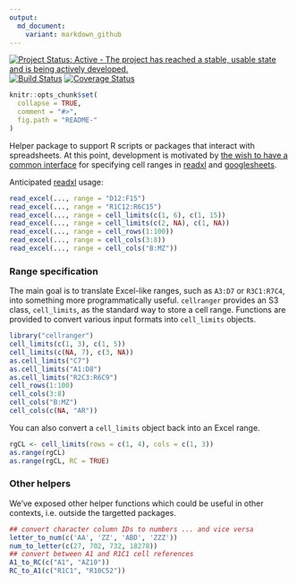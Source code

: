 ```yaml
---
output:
  md_document:
    variant: markdown_github
---
```


<!-- README.md is generated from README.Rmd. Please edit that file -->

[![Project Status: Active - The project has reached a stable, usable state and is being actively developed.](http://www.repostatus.org/badges/0.1.0/active.svg)](http://www.repostatus.org/#active)
 [![Build Status](https://travis-ci.org/jennybc/cellranger.svg?branch=master)](https://travis-ci.org/jennybc/cellranger) [![Coverage Status](https://coveralls.io/repos/jennybc/cellranger/badge.svg?branch=master)](https://coveralls.io/r/jennybc/cellranger?branch=master)


```r
knitr::opts_chunk$set(
  collapse = TRUE,
  comment = "#>",
  fig.path = "README-"
)
```

Helper package to support R scripts or packages that interact with spreadsheets. At this point, development is motivated by [the wish to have a common interface](https://github.com/hadley/readxl/issues/8) for specifying cell ranges in [readxl](https://github.com/hadley/readxl) and [googlesheets](https://github.com/jennybc/googlesheets).

Anticipated [readxl](https://github.com/hadley/readxl) usage:

```r
read_excel(..., range = "D12:F15")
read_excel(..., range = "R1C12:R6C15")
read_excel(..., range = cell_limits(c(1, 6), c(1, 15))
read_excel(..., range = cell_limits(c(2, NA), c(1, NA))
read_excel(..., range = cell_rows(1:100))
read_excel(..., range = cell_cols(3:8))
read_excel(..., range = cell_cols("B:MZ"))
```

### Range specification

The main goal is to translate Excel-like ranges, such as `A3:D7` or `R3C1:R7C4`, into something more programmatically useful. `cellranger` provides an S3 class, `cell_limits`, as the standard way to store a cell range. Functions are provided to convert various input formats into `cell_limits` objects.

```r
library("cellranger")
cell_limits(c(1, 3), c(1, 5))
cell_limits(c(NA, 7), c(3, NA))
as.cell_limits("C7")
as.cell_limits("A1:D8")
as.cell_limits("R2C3:R6C9")
cell_rows(1:100)
cell_cols(3:8)
cell_cols("B:MZ")
cell_cols(c(NA, "AR"))
```

You can also convert a `cell_limits` object back into an Excel range.

```r
rgCL <- cell_limits(rows = c(1, 4), cols = c(1, 3))
as.range(rgCL)
as.range(rgCL, RC = TRUE)
```

### Other helpers

We've exposed other helper functions which could be useful in other contexts, i.e. outside the targetted packages.

```r
## convert character column IDs to numbers ... and vice versa
letter_to_num(c('AA', 'ZZ', 'ABD', 'ZZZ'))
num_to_letter(c(27, 702, 732, 18278))
## convert between A1 and R1C1 cell references
A1_to_RC(c("A1", "AZ10"))
RC_to_A1(c("R1C1", "R10C52"))
```

